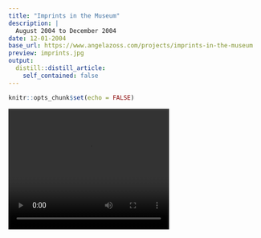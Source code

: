 ```yaml
---
title: "Imprints in the Museum"
description: |
  August 2004 to December 2004
date: 12-01-2004
base_url: https://www.angelazoss.com/projects/imprints-in-the-museum
preview: imprints.jpg
output:
  distill::distill_article:
    self_contained: false
---
```



```r
knitr::opts_chunk$set(echo = FALSE)
```

<video width="320" height="240" src="chimovie.mov" controls>
![](imprints.jpg)
</video>

